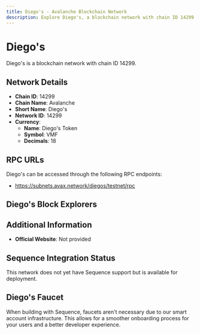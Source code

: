 ```yaml
--- 
title: Diego's - Avalanche Blockchain Network
description: Explore Diego's, a blockchain network with chain ID 14299. Learn about its native currency, Diego's Token, and how to interact with the network.
---
```


# Diego's

Diego's is a blockchain network with chain ID 14299.

## Network Details

- **Chain ID**: 14299
- **Chain Name**: Avalanche
- **Short Name**: Diego's
- **Network ID**: 14299
- **Currency**: 
  - **Name**: Diego's Token
  - **Symbol**: VMF
  - **Decimals**: 18

## RPC URLs

Diego's can be accessed through the following RPC endpoints:

- https://subnets.avax.network/diegos/testnet/rpc

## Diego's Block Explorers



## Additional Information

- **Official Website**: Not provided

## Sequence Integration Status

This network does not yet have Sequence support but is available for deployment.

## Diego's Faucet

When building with Sequence, faucets aren't necessary due to our smart account infrastructure. This allows for a smoother onboarding process for your users and a better developer experience.
